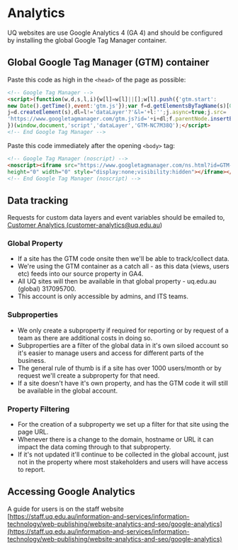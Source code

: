 
<Meta title="Core/Standards/Analytics" />

# Analytics

UQ websites are use Google Analytics 4 (GA 4) and should be configured by installing the global Google Tag Manager container.

##  Global Google Tag Manager (GTM) container

Paste this code as high in the `<head>` of the page as possible:

```html
<!-- Google Tag Manager -->
<script>(function(w,d,s,l,i){w[l]=w[l]||[];w[l].push({'gtm.start':
new Date().getTime(),event:'gtm.js'});var f=d.getElementsByTagName(s)[0],
j=d.createElement(s),dl=l!='dataLayer'?'&l='+l:'';j.async=true;j.src=
'https://www.googletagmanager.com/gtm.js?id='+i+dl;f.parentNode.insertBefore(j,f);
})(window,document,'script','dataLayer','GTM-NC7M38Q');</script>
<!-- End Google Tag Manager -->
```

Paste this code immediately after the opening `<body>` tag:

```html
<!-- Google Tag Manager (noscript) -->
<noscript><iframe src="https://www.googletagmanager.com/ns.html?id=GTM-NC7M38Q"
height="0" width="0" style="display:none;visibility:hidden"></iframe></noscript>
<!-- End Google Tag Manager (noscript) -->
```

## Data tracking 

Requests for custom data layers and event variables should be emailed to, <a href="mailto:customer-analytics@uq.edu.au">Customer Analytics (customer-analytics@uq.edu.au)</a>

### Global Property 

- If a site has the GTM code onsite then we'll be able to track/collect data.
- We're using the GTM container as a catch all - as this data (views, users etc) feeds into our source property in GA4.
- All UQ sites will then be available in that global property - uq.edu.au (global) 317095700.
- This account is only accessible by admins, and ITS teams.

### Subproperties
- We only create a subproperty if required for reporting or by request of a team as there are additional costs in doing so.
- Subproperties are a filter of the global data in it's own siloed account so it's easier to manage users and access for different parts of the business.
- The general rule of thumb is if a site has over 1000 users/month or by request we'll create a subproperty for that need.
- If a site doesn't have it's own property, and has the GTM code it will still be available in the global account.
 
### Property Filtering
- For the creation of a subproperty we set up a filter for that site using the page URL.
- Whenever there is a change to the domain, hostname or URL it can impact the data coming through to that subproperty.
- If it's not updated it'll continue to be collected in the global account, just not in the property where most stakeholders and users will have access to report. 

##  Accessing Google Analytics

A guide for users is on the staff website [https://staff.uq.edu.au/information-and-services/information-technology/web-publishing/website-analytics-and-seo/google-analytics](https://staff.uq.edu.au/information-and-services/information-technology/web-publishing/website-analytics-and-seo/google-analytics)


